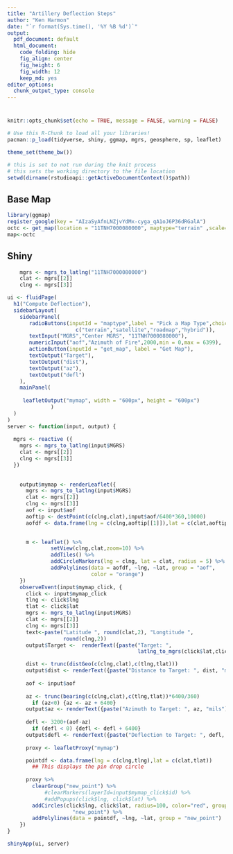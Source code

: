 ```yaml
---
title: "Artillery Deflection Steps"
author: "Ken Harmon"
date: "`r format(Sys.time(), '%Y %B %d')`"
output:
  pdf_document: default
  html_document:
    code_folding: hide
    fig_align: center
    fig_height: 6
    fig_width: 12
    keep_md: yes
editor_options:
  chunk_output_type: console
---
```


# {.tabset .tabset-fade}

```r
knitr::opts_chunk$set(echo = TRUE, message = FALSE, warning = FALSE)
```

```r
# Use this R-Chunk to load all your libraries!
pacman::p_load(tidyverse, shiny, ggmap, mgrs, geosphere, sp, leaflet)

theme_set(theme_bw())
```

```r
# this is set to not run during the knit process
# this sets the working directory to the file location
setwd(dirname(rstudioapi::getActiveDocumentContext()$path))
```

## Base Map

```r
library(ggmap)
register_google(key = "AIzaSyAfnLNZjvYdMx-cyga_qA1oJ6P36dRGalA") 
octc <- get_map(location = "11TNH7000080000", maptype="terrain" ,scale=4, zoom =10)
map<-octc
```


## Shiny

```r
    mgrs <- mgrs_to_latlng("11TNH7000080000")
    clat <- mgrs[[2]]
    clng <- mgrs[[3]]

ui <- fluidPage(
  h1("Compute Deflection"),
  sidebarLayout(
    sidebarPanel(
       radioButtons(inputId = "maptype",label = "Pick a Map Type",choices = 
                      c("terrain","satellite","roadmap","hybrid")),
       textInput("MGRS","Center MGRS", "11TNH7000080000"),
       numericInput("aof","Azimuth of Fire",2000,min = 0,max = 6399),
       actionButton(inputId = "get_map", label = "Get Map"),
       textOutput("Target"),
       textOutput("dist"),
       textOutput("az"),
       textOutput("defl")
    ),
    mainPanel(
     
     leafletOutput("mymap", width = "600px", height = "600px")
              )
  )
)
server <- function(input, output) {
  
  mgrs <- reactive ({
    mgrs <- mgrs_to_latlng(input$MGRS)
    clat <- mgrs[[2]]
    clng <- mgrs[[3]]
  })
  
  
    output$mymap <- renderLeaflet({
      mgrs <- mgrs_to_latlng(input$MGRS)
      clat <- mgrs[[2]]
      clng <- mgrs[[3]]
      aof <- input$aof
      aoftip <- destPoint(c(clng,clat),input$aof/6400*360,10000)
      aofdf <- data.frame(lng = c(clng,aoftip[[1]]),lat = c(clat,aoftip[[2]]))

      
      m <- leaflet() %>% 
              setView(clng,clat,zoom=10) %>%
              addTiles() %>%
              addCircleMarkers(lng = clng, lat = clat, radius = 5) %>%
              addPolylines(data = aofdf, ~lng, ~lat, group = "aof", 
                           color = "orange")
    })
    observeEvent(input$mymap_click, {
      click <- input$mymap_click
      tlng <- click$lng
      tlat <- click$lat
      mgrs <- mgrs_to_latlng(input$MGRS)
      clat <- mgrs[[2]]
      clng <- mgrs[[3]]
      text<-paste("Latitude ", round(clat,2), "Longtitude ",
                  round(clng,2))
      output$Target <-  renderText({paste("Target: ", 
                                          latlng_to_mgrs(click$lat,click$lng))})

      dist <- trunc(distGeo(c(clng,clat),c(tlng,tlat)))
      output$dist <- renderText({paste("Distance to Target: ", dist, "m")})
    
      aof <- input$aof
      
      az <- trunc(bearing(c(clng,clat),c(tlng,tlat))*6400/360)
        if (az<0) {az <- az + 6400}
      output$az <- renderText({paste("Azimuth to Target: ", az, "mils")})
    
      defl <- 3200+(aof-az)
        if (defl < 0) {defl <- defl + 6400}
      output$defl <- renderText({paste("Deflection to Target: ", defl, "mils")})
      
      proxy <- leafletProxy("mymap")

      pointdf <- data.frame(lng = c(clng,tlng),lat = c(clat,tlat))
        ## This displays the pin drop circle
      
      proxy %>% 
        clearGroup("new_point") %>%
            #clearMarkers(layerId=input$mymap_click$id) %>%
            #addPopups(click$lng, click$lat) %>%
        addCircles(click$lng, click$lat, radius=100, color="red", group = 
                     "new_point") %>%
        addPolylines(data = pointdf, ~lng, ~lat, group = "new_point")
    })
}

shinyApp(ui, server)
```
